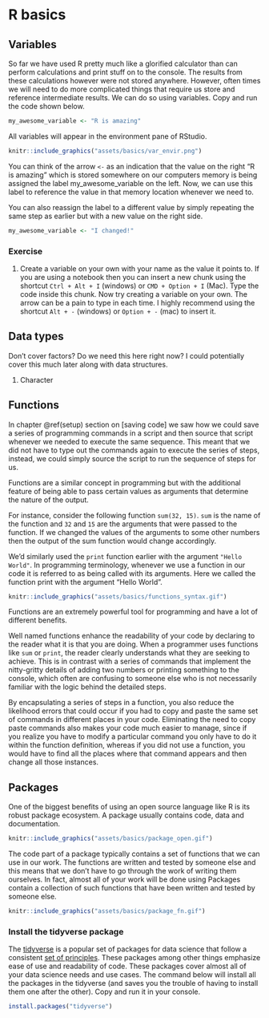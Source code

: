 # R basics {#basics}

## Variables
So far we have used R pretty much like a glorified calculator than can perform calculations and print stuff on to the console. The results from these calculations however were not stored anywhere. However, often times we will need to do more complicated things that require us store and reference intermediate results. We can do so using variables. Copy and run the code shown below.

```r
my_awesome_variable <- "R is amazing"
```

All variables will appear in the environment pane of RStudio.

```r
knitr::include_graphics("assets/basics/var_envir.png")
```
You can think of the arrow `<-` as an indication that the value on the right "R is amazing" which is stored somewhere on our computers memory is being assigned the label my_awesome_variable on the left. Now, we can use this label to reference the value in that memory location whenever we need to.

You can also reassign the label to a different value by simply repeating the same step as earlier but with a new value on the right side.

```r
my_awesome_variable <- "I changed!"
```

### Exercise
1. Create a variable on your own with your name as the value it points to. If you are using a notebook then you can insert a new chunk using the shortcut `Ctrl + Alt + I` (windows) or `CMD + Option + I` (Mac). Type the code inside this chunk.  Now try creating a variable on your own. The arrow can be a pain to type in each time. I highly recommend using the shortcut `Alt + -` (windows) or `Option + -` (mac) to insert it.

## Data types
Don't cover factors? Do we need this here right now? I could potentially cover this much later along with data structures.

1. Character

## Functions
In chapter \@ref(setup) section on [saving code] we saw how we could save a series of programming commands in a script and then source that script whenever we needed to execute the same sequence. This meant that we did not have to type out the commands again to execute the series of steps, instead, we could simply source the script to run the sequence of steps for us.

Functions are a similar concept in programming but with the additional feature of being able to pass certain values as arguments that determine the nature of the output.

For instance, consider the following function `sum(32, 15)`. `sum` is the name of the function and `32` and `15` are the arguments that were passed to the function. If we changed the values of the arguments to some other numbers then the output of the sum function would change accordingly.

We'd similarly used the `print` function earlier with the argument `"Hello World"`. In programming terminology, whenever we use a function in our code it is referred to as being called with its arguments. Here we called the function print with the argument "Hello World".

```r
knitr::include_graphics("assets/basics/functions_syntax.gif")
```

Functions are an extremely powerful tool for programming and have a lot of different benefits.

Well named functions enhance the readability of your code by declaring to the reader what it is that you are doing. When a programmer uses functions like `sum` or `print`, the reader clearly understands what they are seeking to achieve. This is in contrast with a series of commands that implement the nitty-gritty details of adding two numbers or printing something to the console, which often are confusing to someone else who is not necessarily familiar with the logic behind the detailed steps.

By encapsulating a series of steps in a function, you also reduce the likelihood errors that could occur if you had to copy and paste the same set of commands in different places in your code. Eliminating the need to copy paste commands also makes your code much easier to manage, since if you realize you have to modify a particular command you only have to do it within the function definition, whereas if you did not use a function, you would have to find all the places where that command appears and then change all those instances.


## Packages
One of the biggest benefits of using an open source language like R is its robust package ecosystem. A package usually contains code, data and documentation.

```r
knitr::include_graphics("assets/basics/package_open.gif")
```

The code part of a package typically contains a set of functions that we can use in our work. The functions are written and tested by someone else and this means that we don't have to go through the work of writing them ourselves. In fact, almost all of your work will be done using Packages contain a collection of such functions that have been written and tested by someone else.

```r
knitr::include_graphics("assets/basics/package_fn.gif")
```

### Install the tidyverse package
The [tidyverse](https://www.tidyverse.org/) is a popular set of packages for data science that follow a consistent [set of principles](https://tidyverse.tidyverse.org/articles/manifesto.html). These packages among other things emphasize ease of use and readability of code. These packages cover almost all of your data science needs and use cases. The command below will install all the packages in the tidyverse (and saves you the trouble of having to install them one after the other). Copy and run it in your console.

```r
install.packages("tidyverse")
```






  

